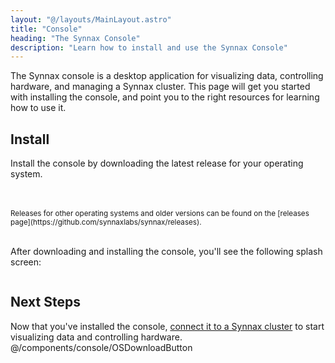 ```yaml
---
layout: "@/layouts/MainLayout.astro"
title: "Console"
heading: "The Synnax Console"
description: "Learn how to install and use the Synnax Console"
---
```



The Synnax console is a desktop application for visualizing data, controlling
hardware, and managing a Synnax cluster. This page will get you started with installing 
the console, and point you to the right resources for learning how to use it.

## Install

Install the console by downloading the latest release for your operating system.

<br />
<br />
<Align.Space direction="y" justify="center" align="center">
  <SynnaxConsoleDownloadButton client:load />
  <small>Releases for other operating systems and older versions can be found on the 
  [releases page](https://github.com/synnaxlabs/synnax/releases). </small>
</Align.Space>
<br />
<br />

After downloading and installing the console, you'll see the following splash screen:

<Image id="/console/get-started" client:only="react" />

## Next Steps

Now that you've installed the console, [connect it to a Synnax cluster](/console/connect-a-cluster)
to start visualizing data and controlling hardware. 
@/components/console/OSDownloadButton